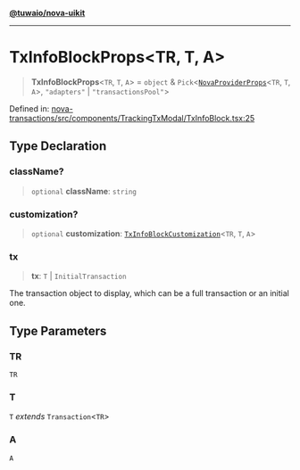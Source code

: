 [**@tuwaio/nova-uikit**](../../../README.md)

***

# TxInfoBlockProps\<TR, T, A\>

> **TxInfoBlockProps**\<`TR`, `T`, `A`\> = `object` & `Pick`\<[`NovaProviderProps`](../providers/type-aliases/NovaProviderProps.md)\<`TR`, `T`, `A`\>, `"adapters"` \| `"transactionsPool"`\>

Defined in: [nova-transactions/src/components/TrackingTxModal/TxInfoBlock.tsx:25](https://github.com/TuwaIO/nova-uikit/blob/a67b545111d0920e81369a66855ababc0551c3bc/packages/nova-transactions/src/components/TrackingTxModal/TxInfoBlock.tsx#L25)

## Type Declaration

### className?

> `optional` **className**: `string`

### customization?

> `optional` **customization**: [`TxInfoBlockCustomization`](TxInfoBlockCustomization.md)\<`TR`, `T`, `A`\>

### tx

> **tx**: `T` \| `InitialTransaction`

The transaction object to display, which can be a full transaction or an initial one.

## Type Parameters

### TR

`TR`

### T

`T` *extends* `Transaction`\<`TR`\>

### A

`A`
